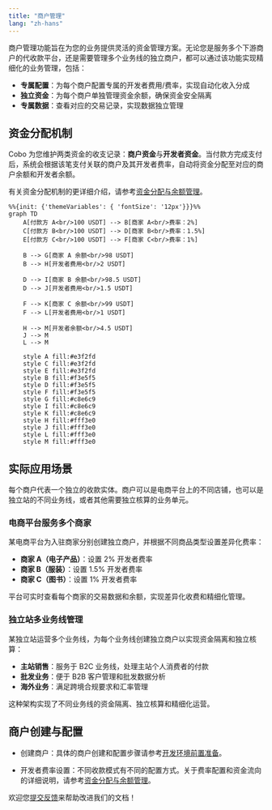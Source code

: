 ```yaml
---
title: "商户管理"
lang: "zh-hans"
---
```


商户管理功能旨在为您的业务提供灵活的资金管理方案。无论您是服务多个下游商户的代收款平台，还是需要管理多个业务线的独立商户，都可以通过该功能实现精细化的业务管理，包括：


- **专属配置**：为每个商户配置专属的开发者费用/费率，实现自动化收入分成
- **独立资金**：为每个商户单独管理资金余额，确保资金安全隔离
- **专属数据**：查看对应的交易记录，实现数据独立管理


## 资金分配机制

Cobo 为您维护两类资金的收支记录：**商户资金**与**开发者资金**。当付款方完成支付后，系统会根据该笔支付关联的商户及其开发者费率，自动将资金分配至对应的商户余额和开发者余额。

<Info>有关资金分配机制的更详细介绍，请参考[资金分配与余额管理](/v2_cn/payments/amounts-and-balances)。</Info>


```mermaid
%%{init: {'themeVariables': { 'fontSize': '12px'}}}%%
graph TD
    A[付款方 A<br/>100 USDT] --> B[商家 A<br/>费率：2%]
    C[付款方 B<br/>100 USDT] --> D[商家 B<br/>费率：1.5%]
    E[付款方 C<br/>100 USDT] --> F[商家 C<br/>费率：1%]
    
    B --> G[商家 A 余额<br/>98 USDT]
    B --> H[开发者费用<br/>2 USDT]
    
    D --> I[商家 B 余额<br/>98.5 USDT]
    D --> J[开发者费用<br/>1.5 USDT]
    
    F --> K[商家 C 余额<br/>99 USDT]
    F --> L[开发者费用<br/>1 USDT]
    
    H --> M[开发者余额<br/>4.5 USDT]
    J --> M
    L --> M
    
    style A fill:#e3f2fd
    style C fill:#e3f2fd
    style E fill:#e3f2fd
    style B fill:#f3e5f5
    style D fill:#f3e5f5
    style F fill:#f3e5f5
    style G fill:#c8e6c9
    style I fill:#c8e6c9
    style K fill:#c8e6c9
    style H fill:#fff3e0
    style J fill:#fff3e0
    style L fill:#fff3e0
    style M fill:#fff3e0
```

## 实际应用场景

每个商户代表一个独立的收款实体。商户可以是电商平台上的不同店铺，也可以是独立站的不同业务线，或者其他需要独立核算的业务单元。

### 电商平台服务多个商家

某电商平台为入驻商家分别创建独立商户，并根据不同商品类型设置差异化费率：

- **商家 A（电子产品）**：设置 2% 开发者费率
- **商家 B（服装）**：设置 1.5% 开发者费率  
- **商家 C（图书）**：设置 1% 开发者费率

平台可实时查看每个商家的交易数据和余额，实现差异化收费和精细化管理。

### 独立站多业务线管理

某独立站运营多个业务线，为每个业务线创建独立商户以实现资金隔离和独立核算：

- **主站销售**：服务于 B2C 业务线，处理主站个人消费者的付款
- **批发业务**：便于 B2B 客户管理和批发数据分析
- **海外业务**：满足跨境合规要求和汇率管理

这种架构实现了不同业务线的资金隔离、独立核算和精细化运营。


## 商户创建与配置

- 创建商户：具体的商户创建和配置步骤请参考[开发环境前置准备](/v2_cn/payments/preparation#merchants)。

- 开发者费率设置：不同收款模式有不同的配置方式。关于费率配置和资金流向的详细说明，请参考[资金分配与余额管理](/v2_cn/payments/amounts-and-balances)。



<Tip>欢迎您[提交反馈](https://forms.zohopublic.com/cobo/form/DocumentFeedbackForm/formperma/QvLOhxJv1_JMsJ-1dleZ8Itb_7rzN-LtgvsDdxosoVI)来帮助改进我们的文档！</Tip>